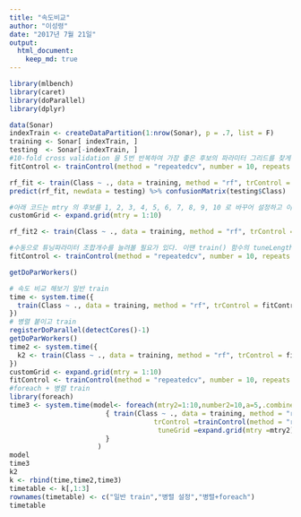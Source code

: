 ---
title: "속도비교"
author: "이성령"
date: "2017년 7월 21일"
output: 
  html_document:
    keep_md: true
---

```{r,warings=FALSE}
library(mlbench)
library(caret)
library(doParallel)
library(dplyr)
```


```{r,warings=FALSE}
data(Sonar)
indexTrain <- createDataPartition(1:nrow(Sonar), p = .7, list = F)
training <- Sonar[ indexTrain, ]
testing  <- Sonar[-indexTrain, ]
#10-fold cross validation 을 5번 반복하여 가장 좋은 후보의 파라미터 그리드를 찾게 해주는 일종의 장치를 만드는 코드이다.
fitControl <- trainControl(method = "repeatedcv", number = 10, repeats = 5)

rf_fit <- train(Class ~ ., data = training, method = "rf", trControl = fitControl, verbose = F)
predict(rf_fit, newdata = testing) %>% confusionMatrix(testing$Class)

#아래 코드는 mtry 의 후보를 1, 2, 3, 4, 5, 6, 7, 8, 9, 10 로 바꾸어 설정하고 이 중에서 채택해 보는 코드이다.
customGrid <- expand.grid(mtry = 1:10)

rf_fit2 <- train(Class ~ ., data = training, method = "rf", trControl = fitControl, tuneGrid = customGrid, verbose = F)

#수동으로 튜닝파라미터 조합개수를 늘려볼 필요가 있다. 이땐 train() 함수의 tuneLength 인자를 이용하면 된다.
fitControl <- trainControl(method = "repeatedcv", number = 10, repeats = 5, search = "random")

getDoParWorkers()

# 속도 비교 해보기 일반 train
time <- system.time({
  train(Class ~ ., data = training, method = "rf", trControl = fitControl, tuneGrid = customGrid, verbose = F)
})
# 병렬 붙이고 train 
registerDoParallel(detectCores()-1)
getDoParWorkers()
time2 <- system.time({
  k2 <- train(Class ~ ., data = training, method = "rf", trControl = fitControl, tuneGrid = customGrid, verbose = F)
})
customGrid <- expand.grid(mtry = 1:10)
fitControl <- trainControl(method = "repeatedcv", number = 10, repeats = 5)
#foreach + 병렬 train 
library(foreach)
time3 <- system.time(model<- foreach(mtry2=1:10,number2=10,a=5,.combine=c,.packages="caret",.multicombine = TRUE) %dopar% 
                        { train(Class ~ ., data = training, method = "rf", 
                                    trControl =trainControl(method = "repeatedcv", number=number2,repeats= a), 
                                     tuneGrid =expand.grid(mtry =mtry2),verbose = F)
                        }
                      )
model
time3
k2
k <- rbind(time,time2,time3)
timetable <- k[,1:3]
rownames(timetable) <- c("일반 train","병렬 설정","병렬+foreach")
timetable
```

